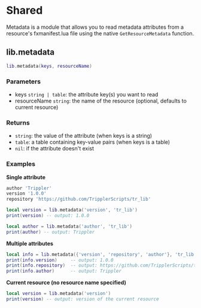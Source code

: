 # Shared
Metadata is a module that allows you to read metadata attributes from a resource's fxmanifest.lua file using the native `GetResourceMetadata` function.

## lib.metadata

```lua
lib.metadata(keys, resourceName)
```

### Parameters
* keys `string | table`: the attribute key(s) you want to read
* resourceName `string`: the name of the resource (optional, defaults to current resource)

### Returns
* `string`: the value of the attribute (when keys is a string)
* `table`: a table containing key-value pairs (when keys is a table)
* `nil`: if the attribute doesn't exist

### Examples

**Single attribute**
```lua filename='fxmanifest.lua'
author 'Trippler'
version '1.0.0'
repository 'https://github.com/TripplerScripts/tr_lib'
```

```lua
local version = lib.metadata('version', 'tr_lib')
print(version) -- output: 1.0.0

local author = lib.metadata('author', 'tr_lib')
print(author) -- output: Trippler
```

**Multiple attributes**
```lua
local info = lib.metadata({'version', 'repository', 'author'}, 'tr_lib')
print(info.version)     -- output: 1.0.0
print(info.repository)  -- output: https://github.com/TripplerScripts/tr_lib
print(info.author)      -- output: Trippler
```

**Current resource (no resource name specified)**
```lua
local version = lib.metadata('version')
print(version) -- output: version of the current resource
```